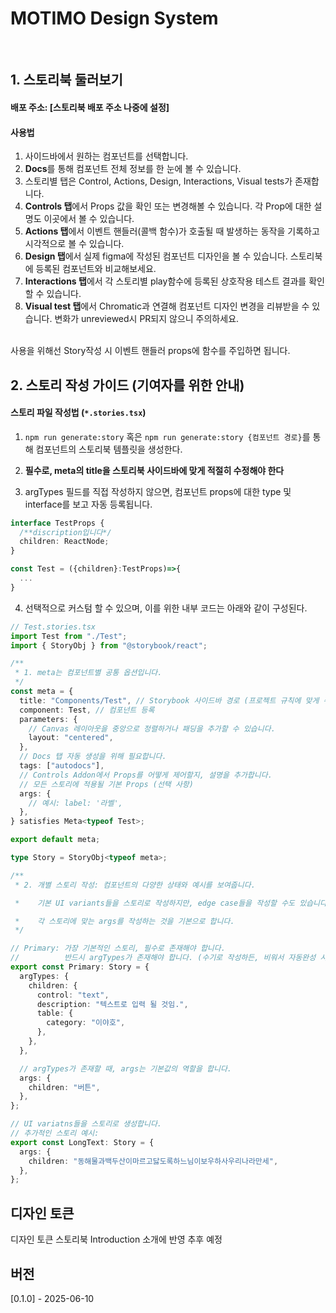 
<Meta title="Introduction" />

# **MOTIMO Design System**

<br />

## 1. 스토리북 둘러보기

#### 배포 주소: [스토리북 배포 주소 나중에 설정]

#### 사용법

1. 사이드바에서 원하는 컴포넌트를 선택합니다.
2. **Docs**를 통해 컴포넌트 전체 정보를 한 눈에 볼 수 있습니다.
3. 스토리별 탭은 Control, Actions, Design, Interactions, Visual tests가 존재합니다.
4. **Controls 탭**에서 Props 값을 확인 또는 변경해볼 수 있습니다. 각 Prop에 대한 설명도 이곳에서 볼 수 있습니다.
5. **Actions 탭**에서 이벤트 핸들러(콜백 함수)가 호출될 때 발생하는 동작을 기록하고 시각적으로 볼 수 있습니다.
6. **Design 탭**에서 실제 figma에 작성된 컴포넌트 디자인을 볼 수 있습니다. 스토리북에 등록된 컴포넌트와 비교해보세요.
7. **Interactions 탭**에서 각 스토리별 play함수에 등록된 상호작용 테스트 결과를 확인할 수 있습니다.
8. **Visual test 탭**에서 Chromatic과 연결해 컴포넌트 디자인 변경을 리뷰받을 수 있습니다. 변화가 unreviewed시 PR되지 않으니 주의하세요.

<br />
사용을 위해선 Story작성 시 이벤트 핸들러 props에 함수를 주입하면 됩니다.
<br />

## 2. 스토리 작성 가이드 (기여자를 위한 안내)

#### 스토리 파일 작성법 (`*.stories.tsx`)

1. `npm run generate:story` 혹은 `npm run generate:story {컴포넌트 경로}`를 통해 컴포넌트의 스토리북 템플릿을 생성한다.

2. **필수로, meta의 title을 스토리북 사이드바에 맞게 적절히 수정해야 한다**

3. argTypes 필드를 직접 작성하지 않으면, 컴포넌트 props에 대한 type 및 interface를 보고 자동 등록됩니다.

```typescript
interface TestProps {
  /**discription입니다*/
  children: ReactNode;
}

const Test = ({children}:TestProps)=>{
  ...
}
```

4. 선택적으로 커스텀 할 수 있으며, 이를 위한 내부 코드는 아래와 같이 구성된다.

```typescript
// Test.stories.tsx
import Test from "./Test";
import { StoryObj } from "@storybook/react";

/**
 * 1. meta는 컴포넌트별 공통 옵션입니다.
 */
const meta = {
  title: "Components/Test", // Storybook 사이드바 경로 (프로젝트 규칙에 맞게 수정)
  component: Test, // 컴포넌트 등록
  parameters: {
    // Canvas 레이아웃을 중앙으로 정렬하거나 패딩을 추가할 수 있습니다.
    layout: "centered",
  },
  // Docs 탭 자동 생성을 위해 필요합니다.
  tags: ["autodocs"],
  // Controls Addon에서 Props를 어떻게 제어할지, 설명을 추가합니다.
  // 모든 스토리에 적용될 기본 Props (선택 사항)
  args: {
    // 예시: label: '라벨',
  },
} satisfies Meta<typeof Test>;

export default meta;

type Story = StoryObj<typeof meta>;

/**
 * 2. 개별 스토리 작성: 컴포넌트의 다양한 상태와 예시를 보여줍니다.

 *    기본 UI variants들을 스토리로 작성하지만, edge case들을 작성할 수도 있습니다.

 *    각 스토리에 맞는 args를 작성하는 것을 기본으로 합니다.
 */

// Primary: 가장 기본적인 스토리, 필수로 존재해야 합니다.
//          반드시 argTypes가 존재해야 합니다. (수기로 작성하든, 비워서 자동완성 시키든)
export const Primary: Story = {
  argTypes: {
    children: {
      control: "text",
      description: "텍스트로 입력 될 것임.",
      table: {
        category: "이야호",
      },
    },
  },

  // argTypes가 존재할 때, args는 기본값의 역할을 합니다.
  args: {
    children: "버튼",
  },
};

// UI variatns들을 스토리로 생성합니다.
// 추가적인 스토리 예시:
export const LongText: Story = {
  args: {
    children: "동해물과백두산이마르고닳도록하느님이보우하사우리나라만세",
  },
};
```

## 디자인 토큰

디자인 토큰 스토리북 Introduction 소개에 반영 추후 예정

## 버전

[0.1.0] - 2025-06-10
